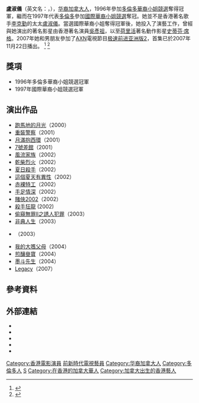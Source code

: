 {{Otheruses|subject=1997年華姐冠軍|other=同名的1992年港姐冠軍|盧淑儀 (香港)}}
{{藝人
| 姓名 = 盧淑儀
| 類型 = 女演員
| 圖片 = 
| 圖片尺寸 = 
| 圖片簡介 = 
| 英文名 = Monica Lo
| 羅馬拼音 = Lo Suk Yee
| 綽號 =
| 國籍 = {{CAN}}
| 民族 = [[華人|華人]]
| 出生日期 = {{birth date and age|1978|9|26}}
| 出生地點 = {{CAN}}[[多倫多|多倫多]]
| 逝世日期 =  
| 逝世地點 = 
| 職業 = [[演員|演員]]
| 語言 = [[粵語|粵語]]、[[英語|英語]]
| 教育程度 =
| 母校 =
| 宗教信仰 =
| 演奏樂器 = [[長笛|長笛]]
| 出身地 = {{CAN}}[[多倫多|多倫多]]
| 活躍年代 = 1996年至今
| 獎項 = 1997年[[國際華裔小姐|國際華裔小姐]][[冠軍|冠軍]]
| IMDb = 1195347
}}

'''盧淑儀'''（英文名：{{lang-en |'''Monica Lo'''}}，{{bd|1978年|9月26日}}），[[华裔加拿大人|华裔加拿大人]]，1996年參加[[多倫多華裔小姐競選|多倫多華裔小姐競選]]奪得冠軍，繼而在1997年代表[[多倫多|多倫多]]參加[[國際華裔小姐競選|國際華裔小姐競選]]奪冠。她並不是香港著名歌手[[李克勤|李克勤]]的太太[[盧淑儀_(香港)|盧淑儀]]。當選國際華裔小姐奪得冠軍後，她投入了演藝工作，曾經與她演出的著名影星由香港著名演員[[吳彥祖|吳彥祖]]，以至[[荷里活|荷里活]]著名動作影星[[史蒂芬·席格|史蒂芬·席格]]。2007年她和男朋友參加了[[AXN|AXN]]電視節目[[极速前进亚洲版2|极速前进亚洲版2]]，首集已於2007年11月22日播出。  <ref>{{cite web |url=http://amazing-race-asia.axn-asia.com/season2/teams/edwin-monica/index.html |title=存档副本 |access-date=2007-11-12 |dead-url=yes |archiveurl=https://web.archive.org/web/20071027112501/http://amazing-race-asia.axn-asia.com/season2/teams/edwin-monica/index.html |archive-date=2007-10-27 }}</ref>
<ref>{{Cite web |url=http://misshongkongpageant.tripod.com/chinese1997.htm |title=存档副本 |access-date=2007-11-19 |archive-date=2020-07-05 |archive-url=https://web.archive.org/web/20200705162244/http://misshongkongpageant.tripod.com/chinese1997.htm |dead-url=no }}</ref>

==獎項==
*1996年多倫多華裔小姐競選冠軍
*1997年國際華裔小姐競選冠軍

==演出作品==
*[[跑馬地的月光|跑馬地的月光]]（2000） 
*[[重裝警察|重裝警察]]（2001）
*[[月滿抱西環|月滿抱西環]]（2001）
*[[7號差館|7號差館]]（2001）
*[[風流家族|風流家族]]（2002）
*[[乾柴烈火|乾柴烈火]]（2002）
*[[夏日殺手|夏日殺手]]（2002）
*[[這個夏天有異性|這個夏天有異性]]（2002）
*[[赤裸特工|赤裸特工]]（2002）
*[[手足情深|手足情深]]（2002）
*[[賭俠2002|賭俠2002]]（2002）
*[[殺手狂龍|殺手狂龍]] (2002)
*[[偷窺無罪II之誘人犯罪|偷窺無罪II之誘人犯罪]]（2003）
*[[非典人生|非典人生]]（2003）
*{{link-en|臥虎潛龍|Belly of the Beast|-{zh-hans:潜龙轰天3野兽之腹;zh-hk:臥虎潛龍;zh-tw:制裁者;}-}}（2003）
*[[我的大嚿父母|我的大嚿父母]]（2004）
*[[煎釀叄寶|煎釀叄寶]]（2004）
*[[墨斗先生|墨斗先生]]（2004）
*[[Legacy|Legacy]]（2007）

==參考資料==
{{Reflist}}  

==外部連結==
* {{imdb name|1195347|盧淑儀}}{{en}}
* {{Amg name|613862|盧淑儀}}
* {{hkmdb name|7080|盧淑儀}}
* {{Douban people|1199198|盧淑儀}}
* {{Mtime people|945615|盧淑儀}}

{{國際中華小姐|[[鍾秀枝|鍾秀枝]]|冠|1997|[[陸依薩|陸依薩]]}}

{{DEFAULTSORT:Lo盧淑儀}}
[[Category:香港電影演員|Category:香港電影演員]]
[[Category:前新時代電視藝員|前新時代電視藝員]]
[[Category:华裔加拿大人|Category:华裔加拿大人]]
[[Category:多倫多人|Category:多倫多人]]
[[Category:盧姓|S]]
[[Category:在香港的加拿大華人|Category:在香港的加拿大華人]]
[[Category:加拿大出生的香港藝人|Category:加拿大出生的香港藝人]]